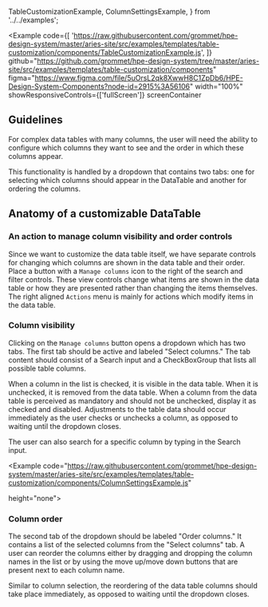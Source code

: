  TableCustomizationExample,
  ColumnSettingsExample,
} from '../../examples';

<Example
  code={[
    'https://raw.githubusercontent.com/grommet/hpe-design-system/master/aries-site/src/examples/templates/table-customization/components/TableCustomizationExample.js',
  ]}
  github="https://github.com/grommet/hpe-design-system/tree/master/aries-site/src/examples/templates/table-customization/components"
  figma="https://www.figma.com/file/5uOrsL2qk8XwwH8C1ZpDb6/HPE-Design-System-Components?node-id=2915%3A56106"
  width="100%"
  showResponsiveControls={['fullScreen']}
  screenContainer
>
  <TableCustomizationExample />
</Example>

## Guidelines

For complex data tables with many columns, the user will need the ability to
configure which columns they want to see and the order in which these columns appear.

This functionality is handled by a dropdown that contains two tabs: one for selecting
which columns should appear in the DataTable and another for ordering the columns.

## Anatomy of a customizable DataTable

### An action to manage column visibility and order controls

Since we want to customize the data table itself, we have separate controls for changing
which columns are shown in the data table and their order. Place a button with a `Manage columns`
icon to the right of the search and filter controls. These view controls change what items
are shown in the data table or how they are presented rather than changing the items themselves.
The right aligned `Actions` menu is mainly for actions which modify items in the data table.

### Column visibility

Clicking on the `Manage columns` button opens a dropdown which has two tabs. The first tab should
be active and labeled "Select columns." The tab content should consist of a Search input
and a CheckBoxGroup that lists all possible table columns.

When a column in the list is checked, it is visible in the data table. When it is unchecked,
it is removed from the data table. When a column from the data table is perceived as mandatory and should not be unchecked, display it as checked and disabled. Adjustments to the table data should occur immediately as
the user checks or unchecks a column, as opposed to waiting until the dropdown closes.

The user can also search for a specific column by typing in the Search input.

<Example 
  code="https://raw.githubusercontent.com/grommet/hpe-design-system/master/aries-site/src/examples/templates/table-customization/components/ColumnSettingsExample.js"

height="none">
    <ColumnSettingsExample />
</Example>

### Column order

The second tab of the dropdown should be labeled "Order columns." It contains a
list of the selected columns from the "Select columns" tab. A user can reorder the
columns either by dragging and dropping the column names in the list or by using
the move up/move down buttons that are present next to each column name.

Similar to column selection, the reordering of the data table columns should take
place immediately, as opposed to waiting until the dropdown closes.
